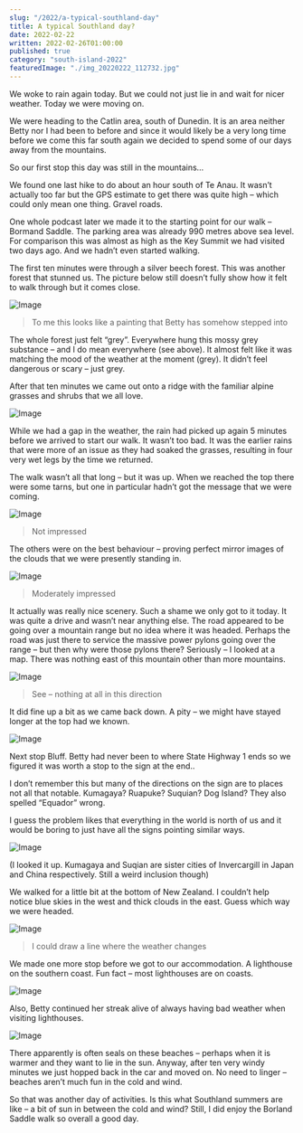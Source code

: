 ```yaml
---
slug: "/2022/a-typical-southland-day"
title: A typical Southland day?
date: 2022-02-22
written: 2022-02-26T01:00:00
published: true
category: "south-island-2022"
featuredImage: "./img_20220222_112732.jpg"
---
```


We woke to rain again today. But we could not just lie in and wait for nicer weather. Today we were moving on.

We were heading to the Catlin area, south of Dunedin. It is an area neither Betty nor I had been to before and since it would likely be a very long time before we come this far south again we decided to spend some of our days away from the mountains.

So our first stop this day was still in the mountains…

We found one last hike to do about an hour south of Te Anau. It wasn’t actually too far but the GPS estimate to get there was quite high – which could only mean one thing. Gravel roads.

One whole podcast later we made it to the starting point for our walk – Bormand Saddle. The parking area was already 990 metres above sea level. For comparison this was almost as high as the Key Summit we had visited two days ago. And we hadn’t even started walking.

The first ten minutes were through a silver beech forest. This was another forest that stunned us. The picture below still doesn’t fully show how it felt to walk through but it comes close.

![Image](img_20220222_110908.jpg)

> To me this looks like a painting that Betty has somehow stepped into

The whole forest just felt “grey”. Everywhere hung this mossy grey substance – and I do mean everywhere (see above). It almost felt like it was matching the mood of the weather at the moment (grey). It didn’t feel dangerous or scary – just grey.

After that ten minutes we came out onto a ridge with the familiar alpine grasses and shrubs that we all love.

![Image](img_20220222_112054.jpg)

While we had a gap in the weather, the rain had picked up again 5 minutes before we arrived to start our walk. It wasn’t too bad. It was the earlier rains that were more of an issue as they had soaked the grasses, resulting in four very wet legs by the time we returned.

The walk wasn’t all that long – but it was up. When we reached the top there were some tarns, but one in particular hadn’t got the message that we were coming.

![Image](img_20220222_112732.jpg)

> Not impressed

The others were on the best behaviour – proving perfect mirror images of the clouds that we were presently standing in.

![Image](img_20220222_113012-1.jpg)

> Moderately impressed

It actually was really nice scenery. Such a shame we only got to it today. It was quite a drive and wasn’t near anything else. The road appeared to be going over a mountain range but no idea where it was headed. Perhaps the road was just there to service the massive power pylons going over the range – but then why were those pylons there? Seriously – I looked at a map. There was nothing east of this mountain other than more mountains.

![Image](img_20220222_113150-1.jpg)

> See – nothing at all in this direction

It did fine up a bit as we came back down. A pity – we might have stayed longer at the top had we known.

![Image](img_20220222_114203-1.jpg)

Next stop Bluff. Betty had never been to where State Highway 1 ends so we figured it was worth a stop to the sign at the end..

I don’t remember this but many of the directions on the sign are to places not all that notable. Kumagaya? Ruapuke? Suquian? Dog Island? They also spelled “Equador” wrong.

I guess the problem likes that everything in the world is north of us and it would be boring to just have all the signs pointing similar ways.

![Image](img_20220222_153426-1.jpg)

(I looked it up. Kumagaya and Suqian are sister cities of Invercargill in Japan and China respectively. Still a weird inclusion though)

We walked for a little bit at the bottom of New Zealand. I couldn’t help notice blue skies in the west and thick clouds in the east. Guess which way we were headed.

![Image](img_20220222_155514.jpg)

> I could draw a line where the weather changes

We made one more stop before we got to our accommodation. A lighthouse on the southern coast. Fun fact – most lighthouses are on coasts.

![Image](img_20220222_172329.jpg)

Also, Betty continued her streak alive of always having bad weather when visiting lighthouses.

![Image](img_20220222_172429.jpg)

There apparently is often seals on these beaches – perhaps when it is warmer and they want to lie in the sun. Anyway, after ten very windy minutes we just hopped back in the car and moved on. No need to linger – beaches aren’t much fun in the cold and wind.

So that was another day of activities. Is this what Southland summers are like – a bit of sun in between the cold and wind? Still, I did enjoy the Borland Saddle walk so overall a good day.
